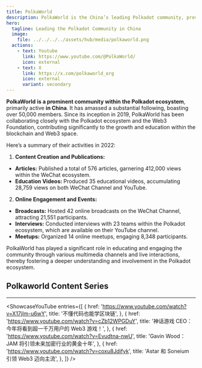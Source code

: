 ```yaml
---
title: PolkaWorld
description: PolkaWorld is the China’s leading Polkadot community, providing education, news, and events since 2019.
hero:
  tagline: Leading the Polkadot Community in China
  image: 
    file: ../../../../assets/hub/media/polkaworld.png
  actions:
    - text: Youtube
      link: https://www.youtube.com/@PolkaWorld/
      icon: external
    - text: X
      link: https://x.com/polkaworld_org
      icon: external
      variant: secondary
---
```



**PolkaWorld** **is a prominent community within the Polkadot ecosystem**, primarily active **in China**. It has amassed a substantial following, boasting over 50,000 members. Since its inception in 2019, PolkaWorld has been collaborating closely with the Polkadot ecosystem and the Web3 Foundation, contributing significantly to the growth and education within the blockchain and Web3 space.

Here’s a summary of their activities in 2022:

1. **Content Creation and Publications:**
  - **Articles:** Published a total of 576 articles, garnering 412,000 views within the WeChat ecosystem.
  - **Education Videos:** Produced 35 educational videos, accumulating 28,759 views on both WeChat Channel and YouTube.
2. **Online Engagement and Events:**
  - **Broadcasts:** Hosted 42 online broadcasts on the WeChat Channel, attracting 21,551 participants.
  - **Interviews:** Conducted interviews with 23 teams within the Polkadot ecosystem, which are available on their YouTube channel.
  - **Meetups:** Organized 14 online meetups, engaging 8,348 participants.

PolkaWorld has played a significant role in educating and engaging the community through various multimedia channels and live interactions, thereby fostering a deeper understanding and involvement in the Polkadot ecosystem.

## Polkaworld Content Series
----------------
<ShowcaseYouTube
  entries={[
          {
      href: 'https://www.youtube.com/watch?v=X17jIm-u6wY',
      title: '不懂代码也能学区块链',
     },
      {
      href: 'https://www.youtube.com/watch?v=cZb12WPGDuY',
      title: '神话游戏 CEO：今年将看到超一千万用户的 Web3 游戏！',
    },
          {
      href: 'https://www.youtube.com/watch?v=Evudtna-nwU',
      title: 'Gavin Wood：JAM 将引领未来加密行业的黄金十年',
    },
          {
      href: 'https://www.youtube.com/watch?v=coxu8Jdifyk',
      title: 'Astar 和 Soneium 引领 Web3 迈向主流',
    },
  ]}
/>